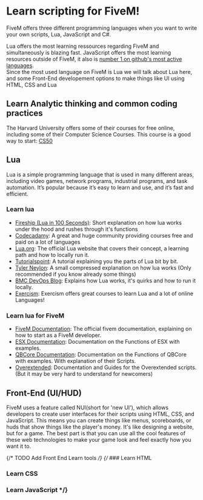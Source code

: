 # Learn scripting for FiveM!

FiveM offers three different programming languages when you want to write your own scripts,
Lua, JavaScript and C#.

Lua offers the most learning ressources regarding FiveM and simultaneously is blazing fast. JavaScript offers the most learning resources outside of FiveM, it also is 
[number 1 on github's most active languages](https://githut.info/). \
Since the most used language on FiveM is Lua we will talk about Lua here, and some Front-End developement options to make things like UI using HTML, CSS and Lua



## Learn Analytic thinking and common coding practices
The Harvard University offers some of their courses for free online, including some of their Computer Science Courses.
This course is a good way to start: [CS50](https://www.edx.org/learn/computer-science/harvard-university-cs50-s-introduction-to-computer-science)

## Lua
Lua is a simple programming language that is used in many different areas, including video games, network programs, industrial programs, and task automation. It’s popular because it’s easy to learn and use, and it’s fast and efficient.

### Learn lua
- [Fireship (Lua in 100 Seconds)](https://youtu.be/jUuqBZwwkQw): Short explanation on how lua works under the hood and rushes through it's functions
- [Codecadamy](https://www.codecademy.com/learn/learn-lua): A great and huge community providing courses free and paid on a lot of languages
- [Lua.org](https://www.lua.org/start.html): The official Lua website that covers their concept, a learning path and how to locally run it.
- [Tutorialspoint](https://www.tutorialspoint.com/lua/): A tutorial explaining you the parts of Lua bit by bit.
- [Tyler Neylon](https://tylerneylon.com/a/learn-lua/): A small compressed explanation on how lua works (Only recommended if you know already some things)
- [BMC DevOps Blog](https://www.bmc.com/blogs/lua-programming-language/): Explains how Lua works, it's quirks and how to run it locally.
- [Exercism](https://exercism.org/tracks/lua): Exercism offers great courses to learn Lua and a lot of online Languages!

### Learn lua for FiveM
- [FiveM Documentation](https://docs.fivem.net/docs/): The official fivem documentation, explaining on how to start as a FiveM developer.
- [ESX Documentation](https://documentation.esx-framework.org/): Documentation on the Functions of ESX with examples. 
- [QBCore Documentation](https://docs.qbcore.org/qbcore-documentation/): Documentation on the Functions of QBCore with examples. With explanation of their Scripts.
- [Overextended](https://overextended.dev/): Documentation and Guides for the Overextended scripts. (But it may be very hard to understand for newcomers)


## Front-End (UI/HUD)
FiveM uses a feature called NUI(short for 'new UI'), which allows developers to create user interfaces for their scripts using HTML, CSS, and JavaScript. 
This means you can create things like menus, scoreboards, or huds that show things like the player's money. It's like designing a website, but for a game. 
The best part is that you can use all the cool features of these web technologies to make your game look and feel exactly how you want it to.

{/*
    TODO Add Front End Learn tools
*/}
{/* ### Learn HTML

### Learn CSS

### Learn JavaScript */}

